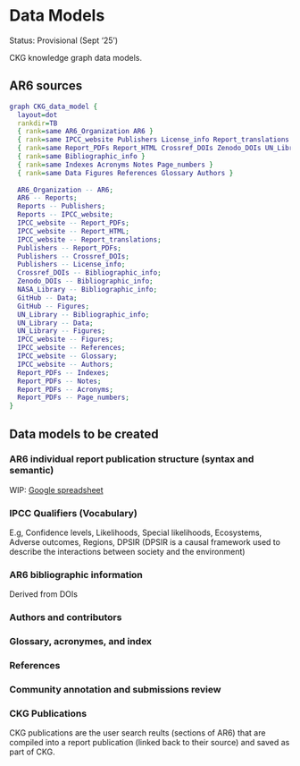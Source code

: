 # Data Models

Status: Provisional (Sept '25')

CKG knowledge graph data models.

## AR6 sources
```dot
graph CKG_data_model {
  layout=dot
  rankdir=TB
  { rank=same AR6_Organization AR6 }
  { rank=same IPCC_website Publishers License_info Report_translations }
  { rank=same Report_PDFs Report_HTML Crossref_DOIs Zenodo_DOIs UN_Library NASA_Library GitHub }
  { rank=same Bibliographic_info }
  { rank=same Indexes Acronyms Notes Page_numbers }
  { rank=same Data Figures References Glossary Authors }
  
  AR6_Organization -- AR6;
  AR6 -- Reports;
  Reports -- Publishers;
  Reports -- IPCC_website;
  IPCC_website -- Report_PDFs;
  IPCC_website -- Report_HTML;
  IPCC_website -- Report_translations;
  Publishers -- Report_PDFs;
  Publishers -- Crossref_DOIs;
  Publishers -- License_info;
  Crossref_DOIs -- Bibliographic_info;
  Zenodo_DOIs -- Bibliographic_info;
  NASA_Library -- Bibliographic_info;
  GitHub -- Data;
  GitHub -- Figures;
  UN_Library -- Bibliographic_info;
  UN_Library -- Data;
  UN_Library -- Figures;
  IPCC_website -- Figures;
  IPCC_website -- References;
  IPCC_website -- Glossary;
  IPCC_website -- Authors;
  Report_PDFs -- Indexes;
  Report_PDFs -- Notes;
  Report_PDFs -- Acronyms;
  Report_PDFs -- Page_numbers;
}
```

## Data models to be created

### AR6 individual report publication structure (syntax and semantic)

WIP: [Google spreadsheet](https://docs.google.com/spreadsheets/d/1qWmnNQ-syLw8VotTaRIvVspAffnLLKMjItt3a_z1iNE/edit?gid=0#gid=0)

### IPCC Qualifiers (Vocabulary)

E.g, Confidence levels, Likelihoods, Special likelihoods, Ecosystems, Adverse outcomes, Regions, DPSIR (DPSIR is a causal framework used to describe the interactions between society and the environment)

### AR6 bibliographic information

Derived from DOIs

### Authors and contributors

### Glossary, acronymes, and index

### References

### Community annotation and submissions review

### CKG Publications

CKG publications are the user search reults (sections of AR6) that are compiled into a report publication (linked back to their source) and saved as part of CKG.



